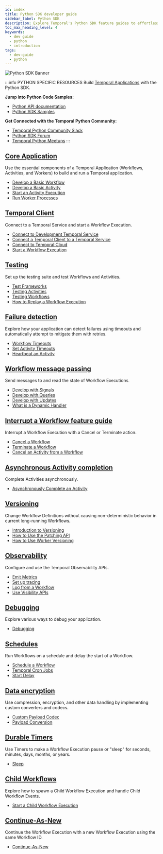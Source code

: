 ```yaml
---
id: index
title: Python SDK developer guide
sidebar_label: Python SDK
description: Explore Temporal's Python SDK feature guides to effortlessly develop, test, and manage Temporal Applications. Master Workflows, Activities, Workers, Failure Detection, and more!
toc_max_heading_level: 4
keywords:
  - dev guide
  - python
  - introduction
tags:
  - dev-guide
  - python
---
```


![Python SDK Banner](/img/banner_python-temporal.png)

:::info PYTHON SPECIFIC RESOURCES
Build [Temporal Applications](/temporal#temporal-application) with the Python SDK.

**Jump into Python Code Samples:**

- [Python API documentation](https://python.temporal.io) 
- [Python SDK Samples](https://github.com/temporalio/samples-python)

**Get Connected with the Temporal Python Community:**

- [Temporal Python Community Slack](https://app.slack.com/client/TNWA8QCGZ)
- [Python SDK Forum](https://community.temporal.io/tag/python-sdk)
- [Temporal Python Meetups](https://www.meetup.com/pro/temporal-technologies/)
:::


## [Core Application](/develop/python/core-application)

Use the essential components of a Temporal Application (Workflows, Activities, and Workers) to build and run a Temporal application.

- [Develop a Basic Workflow](/develop/python/core-application#develop-workflows)
- [Develop a Basic Activity](/develop/python/core-application#develop-activities)
- [Start an Activity Execution](/develop/python/core-application#activity-execution)
- [Run Worker Processes](/develop/python/core-application#run-a-dev-worker)

## [Temporal Client](/develop/python/temporal-clients)

Connect to a Temporal Service and start a Workflow Execution.

- [Connect to Development Temporal Service](/develop/python/temporal-clients#connect-to-development-service)
- [Connect a Temporal Client to a Temporal Service](/develop/python/temporal-clients#connect-to-a-dev-cluster)
- [Connect to Temporal Cloud](/develop/python/temporal-clients#connect-to-temporal-cloud)
- [Start a Workflow Execution](/develop/python/temporal-clients#start-workflow-execution)

## [Testing](/develop/python/testing-suite)

Set up the testing suite and test Workflows and Activities.

- [Test Frameworks](/develop/python/testing-suite#test-frameworks)
- [Testing Activities](/develop/python/testing-suite#test-activities)
- [Testing Workflows](/develop/python/testing-suite#test-workflows)
- [How to Replay a Workflow Execution](/develop/python/testing-suite#replay)

## [Failure detection](/develop/python/failure-detection)

Explore how your application can detect failures using timeouts and automatically attempt to mitigate them with retries.

- [Workflow Timeouts](/develop/python/failure-detection#workflow-timeouts)
- [Set Activity Timeouts](/develop/python/failure-detection#activity-timeouts)
- [Heartbeat an Activity](/develop/python/failure-detection#activity-heartbeats)

## [Workflow message passing](/develop/python/message-passing)

Send messages to and read the state of Workflow Executions.

- [Develop with Signals](/develop/python/message-passing#signals)
- [Develop with Queries](/develop/python/message-passing#queries)
- [Develop with Updates](/develop/python/message-passing#updates)
- [What is a Dynamic Handler](/develop/python/message-passing#dynamic-handler)

## [Interrupt a Workflow feature guide](/develop/python/cancellation)

Interrupt a Workflow Execution with a Cancel or Terminate action.

- [Cancel a Workflow](/develop/python/cancellation#cancellation)
- [Terminate a Workflow](/develop/python/cancellation#termination)
- [Cancel an Activity from a Workflow](/develop/python/cancellation#cancel-activity)

## [Asynchronous Activity completion](/develop/python/asynchronous-activity-completion)

Complete Activities asynchronously.

- [Asynchronously Complete an Activity](/develop/python/asynchronous-activity-completion)

## [Versioning](/develop/python/versioning)

Change Workflow Definitions without causing non-deterministic behavior in current long-running Workflows.

- [Introduction to Versioning](/develop/python/versioning#introduction-to-versioning)
- [How to Use the Patching API](/develop/python/versioning#python-sdk-patching-api)
- [How to Use Worker Versioning](/develop/python/versioning#worker-versioning)

## [Observability](/develop/python/observability)

Configure and use the Temporal Observability APIs.

- [Emit Metrics](/develop/python/observability#metrics)
- [Set up tracing](/develop/python/observability#tracing)
- [Log from a Workflow](/develop/python/observability#logging)
- [Use Visibility APIs](/develop/python/observability#visibility)

## [Debugging](/develop/python/debugging)

Explore various ways to debug your application.

- [Debugging](/develop/python/debugging)

## [Schedules](/develop/python/schedules)

Run Workflows on a schedule and delay the start of a Workflow.

- [Schedule a Workflow](/develop/python/schedules#schedule-a-workflow)
- [Temporal Cron Jobs](/develop/python/schedules#temporal-cron-jobs)
- [Start Delay](/develop/python/schedules#start-delay)

## [Data encryption](/develop/python/converters-and-encryption)

Use compression, encryption, and other data handling by implementing custom converters and codecs.

- [Custom Payload Codec](/develop/python/converters-and-encryption#custom-payload-codec)
- [Payload Conversion](/develop/python/converters-and-encryption#payload-conversion)

## [Durable Timers](/develop/python/timers)

Use Timers to make a Workflow Execution pause or "sleep" for seconds, minutes, days, months, or years.

- [Sleep](/develop/python/timers)

## [Child Workflows](/develop/python/child-workflows)

Explore how to spawn a Child Workflow Execution and handle Child Workflow Events.

- [Start a Child Workflow Execution](/develop/python/child-workflows)

## [Continue-As-New](/develop/python/continue-as-new)

Continue the Workflow Execution with a new Workflow Execution using the same Workflow ID.

- [Continue-As-New](/develop/python/continue-as-new)


